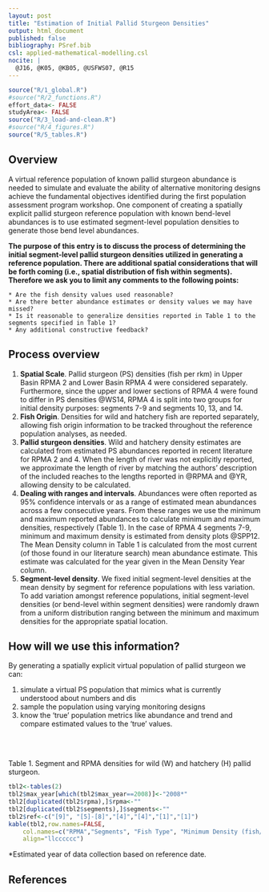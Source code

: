 ```yaml
---
layout: post
title: "Estimation of Initial Pallid Sturgeon Densities"
output: html_document
published: false
bibliography: PSref.bib
csl: applied-mathematical-modelling.csl
nocite: | 
  @J16, @K05, @KB05, @USFWS07, @R15
---
```



```r
source("R/1_global.R")
#source("R/2_functions.R")
effort_data<- FALSE
studyArea<- FALSE
source("R/3_load-and-clean.R")
#source("R/4_figures.R")
source("R/5_tables.R")
``` 

## Overview
A virtual reference population of known pallid sturgeon abundance is needed to simulate and evaluate the ability of alternative monitoring designs achieve the fundamental objectives identified during the first population assessment program workshop.  One component of creating a spatially explicit pallid sturgeon reference population with known bend-level abundances is to use estimated segment-level population densities to generate those bend level abundances.  

**The purpose of this entry is to discuss the process of determining the initial segment-level pallid sturgeon densities utilized in generating a reference population. There are additional spatial considerations that will be forth coming (i.e., spatial distribution of fish within segments).  Therefore we ask you to limit any comments to the following points:**

    * Are the fish density values used reasonable?
    * Are there better abundance estimates or density values we may have missed?
    * Is it reasonable to generalize densities reported in Table 1 to the segments specified in Table 1?
    * Any additional constructive feedback?

## Process overview

1. **Spatial Scale**. Pallid sturgeon (PS) densities (fish per rkm) in Upper Basin RPMA 2 and Lower Basin RPMA 4 were considered separately.  Furthermore, since the upper and lower sections of RPMA 4 were found to differ in PS densities @WS14, RPMA 4 is split into two groups for initial density purposes: segments 7-9 and segments 10, 13, and 14.
1. **Fish Origin**. Densities for wild and hatchery fish are reported separately, allowing fish origin information to be tracked throughout the reference population analyses, as needed. 
1. **Pallid sturgeon densities**.  Wild and hatchery density estimates are calculated from estimated PS abundances reported in recent literature for RPMA 2 and 4.  When the length of river was not explicitly reported, we approximate the length of river by matching the authors' description of the included reaches to the lengths reported in @RPMA and @YR, allowing density to be calculated.  
1. **Dealing with ranges and intervals**. Abundances were often reported as 95% confidence intervals or as a range of estimated mean abundances across a few consecutive years.  From these ranges we use the minimum and maximum reported abundances to calculate minimum and maximum densities, respectively (Table 1).  In the case of RPMA 4 segments 7-9, minimum and maximum density is estimated from density plots @SPP12.  The Mean Density column in Table 1 is calculated from the most current (of those found in our literature search) mean abundance estimate.  This estimate was calculated for the year given in the Mean Density Year column.
1. **Segment-level density**. We fixed initial segment-level densities at the mean density by segment for reference populations with less variation.  To add variation amongst reference populations, initial segment-level densities (or bend-level within segment densities) were randomly drawn from a uniform distribution ranging between the minimum and maximum densities for the appropriate spatial location.  

## How will we use this information?

By generating a spatially explicit virtual population of pallid sturgeon we can:

1. simulate a virtual PS population that mimics what is currently understood about numbers and dis 
1. sample the population using varying monitoring designs
1. know the 'true' population metrics like abundance and trend and compare estimated values to the 'true' values. 


<br>
<br>

Table 1. Segment and RPMA densities for wild (W) and hatchery (H) pallid sturgeon.

```r
tbl2<-tables(2)
tbl2$max_year[which(tbl2$max_year==2008)]<-"2008*"
tbl2[duplicated(tbl2$rpma),]$rpma<-""
tbl2[duplicated(tbl2$segments),]$segments<-""
tbl2$ref<-c("[9]", "[5]-[8]","[4]","[4]","[1]","[1]")
kable(tbl2,row.names=FALSE,
    col.names=c("RPMA","Segments", "Fish Type", "Minimum Density (fish/rkm)", "Maximum Density (fish/rkm)",  "Mean Density (fish/rkm)", "Mean Density Year", "References"),
    align="llcccccc")
``` 
  
  *Estimated year of data collection based on reference date.  

## References